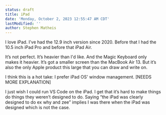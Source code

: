 ```yaml
---
status: draft
title: iPad
date: 'Monday, October 2, 2023 12:55:47 AM CDT'
lastModified: ''
author: Stephen Matheis
---
```


I love iPad. I've had the 12.9 inch version since 2020. Before that I had the 10.5 inch iPad Pro and before that iPad Air.

It’s not perfect. It’s heavier than I'd like. And the Magic Keyboard only makes it heavier. It’s got a smaller screen than the MacBook Air 13. But it’s also the only Apple product this large that you can draw and write on.

I think this is a hot take: I prefer iPad OS' window management. [NEEDS MORE EXPLANATION]

I just wish I could run VS Code on the iPad. I get that it’s hard to make things do things they weren’t designed to do. Saying “the iPad was clearly designed to do ex why and zee” implies I was there when the iPad was designed which is not the case.
